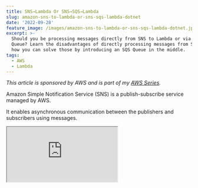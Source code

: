 ```yaml
---
title: SNS→Lambda Or SNS→SQS→Lambda
slug: amazon-sns-to-lambda-or-sns-sqs-lambda-dotnet
date: '2022-09-28'
feature_image: /images/amazon-sns-to-lambda-or-sns-sqs-lambda-dotnet.jpg
excerpt: >-
  Should you be processing messages directly from SNS to Lambda or via an SQS
  Queue? Learn the disadvantages of directly processing messages from SNS and
  how you can solve those by introducing an SQS Queue in the middle.
tags:
  - AWS
  - Lambda
---
```

_This article is sponsored by AWS and is part of my [AWS Series](/tag/aws/)._

Amazon Simple Notification Service (SNS) is a publish-subscribe service managed by AWS.

It enables asynchronous communication between the publishers and subscribers using messages.

<iframe src="https://www.youtube.com/embed/pBo2YLuPvCk" />

In an earlier blog post, we learned [Amazon SNS and AWS Lambda Triggers in .NET](/blog/amazon-sns-lambda-trigger-dotnet/). I highly recommend checking out if you are new to SNS and Lambda Triggers.

In this post, we will see some of the disadvantages of processing messages directly from an SNS and learn how introducing an SQS in the middle solves some of them.

We will learn,

-   Disadvantages of directly processing messages from SNS → Lambda
-   Connecting SNS → SQS → Lambda
-   Advantages of Processing Messages From SNS → SQS → Lambda

## Disadvantages of directly processing messages from SNS → Lambda

As long as the messages are processed successfully and the Lambda trigger configuration is valid, processing messages directly from an SNS using Lambda Trigger works fine.

Amazon SNS delivers messages asynchronously to Lambda, which means it does not wait for Lambda to return after execution. Lambda is responsible for ensuring the message is processed successfully.

<BlogLink
  href="/blog/amazon-sns-lambda-trigger-dotnet/"
  title="Amazon SNS and AWS Lambda Triggers in .NET"
  description="Learn how to process SNS messages from AWS Lambda Function. We will learn how to set up and trigger a .NET Lambda Function using SNS, understand scaling and lambda concurrency and how to handle exceptions when processing messages."
  authorImage="/images/logo-512x512-24.png"
  authorName="Rahul Nath"
  authorTitle="Rahul Pulikkot Nath"
  featureImage="/images/amazon-sns-lambda-triggers-dotnet.jpg"
/>

Not everything below is a disadvantage for all scenarios, but they can be if not handled in your application scenario. So, evaluate the pros and cons of subscribing directly from an SNS Topic.

Here are the main disadvantages when processing messages directly from SNS.

-   SNS Delivers messages asynchronously, and Lambda is responsible for handling errors/retries.
-   For stale SNS subscriptions, SNS retries are lost after a few retries.
-   Lambda DLQ needs to be handled separately.
-   No Batching is available when processing messages from SNS.
-   No control on Lambda Concurrency, messages are processed one by one as soon as they arrive.

In cases of exceptions in processing, the messages get retried depending on the Asynchronous configuration set on the Lambda Function. By default, it retries two times and is discarded. If a DLQ is setup, it needs to be monitored and processed separately to the SNS.

## Connecting SNS → SQS → Lambda

Let’s see how we can process messages from SNS by introducing an SQS in the middle. We will then see the advantages of processing messages this way.

SNS supports different protocols for Subscription, and SQS is one of them. Navigate to SNS → Topic → Create Subscription, which prompts a new window to enter the Subscriber details.

Select SQS as the protocol and provide the ARN details in the Endpoint.

If you want the raw message coming into the SNS to be delivered as is to the SQS, make sure to ‘_Enable raw message delivery_’. If unticked, you will get an SNS Record type inside your SQS message payload and will contain the additional SNS metadata ( including the Subject and other attributes).

Based on your application scenario, you can enable this option. For this post, I have enabled raw message delivery.

![Add SQS as the protocol for the SNS Subscription and enter the ARN  details into the Queue. Make sure to enable raw message delivery if you want the message as it is delivered to the Queue.](/images/sns-sqs-create-subscription.jpg)

Additionally, you can specify a Filter Policy if you want to filter the messages sent to the Queue. You can also set up a DLQ in case this SQS subscription becomes stale (if someone accidentally deletes the original SQS queue).

I cover these configuration details in detail in my post on [Amazon SNS and AWS Lambda Triggers in .NET](/blog/amazon-sns-lambda-trigger-dotnet/).

Once you have created the Subscription, we need to update the Access Policy for the SQS to allow SQS to send messages to the Queue.

For this, navigate to the SQS → Access policy and click Edit.

![Edit the SQS access policy to allow SNS to send messages to the Queue. Make sure to add this when creating a Subscription from SNS → SQS.](/images/sns-sqs-access-policy.jpg)

Add the access policy statement, as shown below, to allow SNS the _sqs:SendMessage_ Action to send messages to the SQS. Make sure to replace the Resource with the SQS ARN details and specify the SNS ARN to allow only one specific SNS to send messages.

```json
{
   "Effect":"Allow",
   "Principal":{
      "Service":"sns.amazonaws.com"
   },
   "Action":"sqs:SendMessage",
   "Resource":"<SQS ARN>",
   "Condition":{
      "ArnEquals":{
         "aws:SourceArn":"<SNS ARN>"
      }
   }
}

```

Once added, our subscription is all ready to go. You can test by publishing a new message to the SNS Topic, and it will automatically be sent to the SQS Queue.

AWS Lambda Function can process messages from SQS Queue.

<BlogLink
  href="/blog/amazon-sqs-lambda-trigger-dotnet/"
  title="Amazon SQS and AWS Lambda Triggers in .NET"
  description="Learn how to process SQS messages from AWS Lambda Function. We will learn how to set up and trigger a .NET Lambda Function using SQS and the various configurations associated."
  authorImage="/images/logo-512x512-24.png"
  authorName="Rahul Nath"
  authorTitle="Rahul Pulikkot Nath"
  featureImage="/images/amazon-sqs-lambda-triggers-dotnet.jpg"
/>

## Advantages of Processing Messages From SNS → SQS → Lambda

Amazon SQS invokes the Lambda Function synchronously. This means it waits for a response from the Lambda Function. Only if it’s a successful response is the message removed from the Queue. Otherwise, the message reappears in the Queue based on the `VisiblityTimeout,` and the Maximum receives setting value.

-   On errors in processing, the message is replaced into the Queue. <BlogLink
  href="/blog/amazon-sqs-lambda-trigger-exception-handling-dotnet"
  title="How to Handle Exceptions When Processing SQS Messages in .NET Lambda Function"
  description="Learn how to handle exceptions, configure Dead Letter Queue, re-drive messages from Amazon SQS and how to enable batch error processing from a .NET Lambda Function."
  authorImage="/images/logo-512x512-24.png"
  authorName="Rahul Nath"
  authorTitle="Rahul Pulikkot Nath"
  featureImage="/images/amazon-sqs-lambda-trigger-exception-handling-dotnet.jpg"
/> back into the original queue for reprocessing.
-   SQS allows Batch delivery of messages, so you can save on the cost of the number of Lambda functions to run. Along with batch delivery, you can also [How to Handle Exceptions When Processing SQS Messages in .NET Lambda Function](/blog/amazon-sqs-lambda-trigger-exception-handling-dotnet/) so that only messages that error out in a batch is retried.
-   You can control the Lambda concurrency, and you run fewer Lambda instances with batching.
-   SQS supports `BatchWindow`, so you can [Amazon SQS and AWS Lambda Triggers in .NET](/blog/amazon-sqs-lambda-trigger-dotnet/) before starting to processing.
-   Messages stay in the Queue if there are no consumers (for a max of 2 weeks).

If the messages are critical for the application, then processing them through an SQS is more reliable than processing messages directly from SNS. With SQS, you can also have a single flow for processing and error monitoring. You can also optimize the cost of Lambda functions by batching and processing more records at a time.

I hope this helps you understand and choose between different options when processing messages from SNS.

### Additional Reading

-   [AWS SNS Events: SNS to Lambda vs SNS to SQS to Lambda](https://aws.plainenglish.io/aws-sns-to-lambda-vs-sns-to-sqs-to-lambda-788d4cc96f34)
-   <BlogLink
  href="/blog/amazon-sns-lambda-trigger-dotnet"
  title="Amazon SNS and AWS Lambda Triggers in .NET"
  description="Learn how to process SNS messages from AWS Lambda Function. We will learn how to set up and trigger a .NET Lambda Function using SNS, understand scaling and lambda concurrency and how to handle exceptions when processing messages."
  authorImage="/images/logo-512x512-24.png"
  authorName="Rahul Nath"
  authorTitle="Rahul Pulikkot Nath"
  featureImage="/images/amazon-sns-lambda-triggers-dotnet.jpg"
/>
-   <BlogLink
  href="/blog/amazon-sqs-lambda-trigger-dotnet"
  title="Amazon SQS and AWS Lambda Triggers in .NET"
  description="Learn how to process SQS messages from AWS Lambda Function. We will learn how to set up and trigger a .NET Lambda Function using SQS and the various configurations associated."
  authorImage="/images/logo-512x512-24.png"
  authorName="Rahul Nath"
  authorTitle="Rahul Pulikkot Nath"
  featureImage="/images/amazon-sqs-lambda-triggers-dotnet.jpg"
/>
-   <BlogLink
  href="/blog/amazon-sqs-lambda-trigger-exception-handling-dotnet"
  title="How to Handle Exceptions When Processing SQS Messages in .NET Lambda Function"
  description="Learn how to handle exceptions, configure Dead Letter Queue, re-drive messages from Amazon SQS and how to enable batch error processing from a .NET Lambda Function."
  authorImage="/images/logo-512x512-24.png"
  authorName="Rahul Nath"
  authorTitle="Rahul Pulikkot Nath"
  featureImage="/images/amazon-sqs-lambda-trigger-exception-handling-dotnet.jpg"
/>
